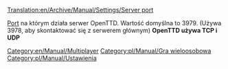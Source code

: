 [[Translation:en/Archive/Manual/Settings/Server port]]


[[pl/Manual/Port|Port]] na którym działa serwer OpenTTD. Wartość domyślna to 3979. (Używa 3978, aby skontaktować się z serwerem głównym)
'''OpenTTD używa TCP i UDP'''
[[Category:en/Manual/Multiplayer]][[Category:pl/Manual/Gra wieloosobowa]]
<!--[[Category:Settings & Preferences]]-->[[Category:pl/Manual/Ustawienia]]
<!--{{OpenTTD-Patch-Stub}}-->{{pl/Szkic}}